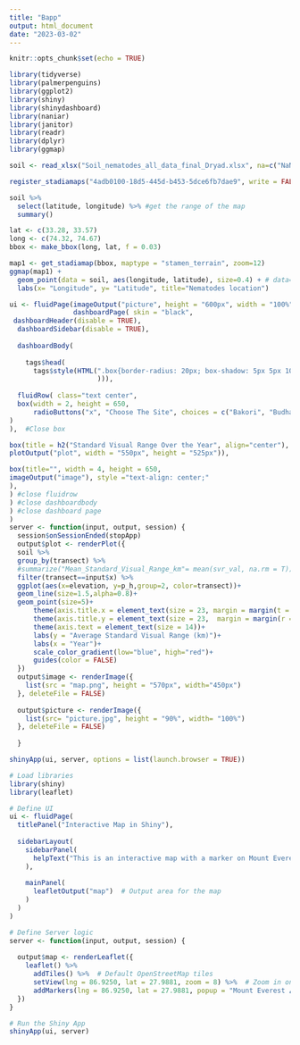 ```yaml
---
title: "Bapp"
output: html_document
date: "2023-03-02"
---
```


```r
knitr::opts_chunk$set(echo = TRUE)
```

```r
library(tidyverse)
library(palmerpenguins)
library(ggplot2)
library(shiny)
library(shinydashboard)
library(naniar)
library(janitor)
library(readr)
library(dplyr)
library(ggmap)
```

```r
soil <- read_xlsx("Soil_nematodes_all_data_final_Dryad.xlsx", na=c("NaN")) %>%clean_names()
```


```r
register_stadiamaps("4adb0100-18d5-445d-b453-5dce6fb7dae9", write = FALSE)
```

```r
soil %>% 
  select(latitude, longitude) %>% #get the range of the map
  summary()
```

```r
lat <- c(33.28, 33.57)
long <- c(74.32, 74.67)
bbox <- make_bbox(long, lat, f = 0.03)
```


```r
map1 <- get_stadiamap(bbox, maptype = "stamen_terrain", zoom=12)
ggmap(map1) + 
  geom_point(data = soil, aes(longitude, latitude), size=0.4) + # data= meaning not using pipes but layers
  labs(x= "Longitude", y= "Latitude", title="Nematodes location")
```


```r
ui <- fluidPage(imageOutput("picture", height = "600px", width = "100%"),
                dashboardPage( skin = "black",
 dashboardHeader(disable = TRUE),
  dashboardSidebar(disable = TRUE),
  
  dashboardBody(
   
    tags$head(
      tags$style(HTML(".box{border-radius: 20px; box-shadow: 5px 5px 10px #888888;}"
                      ))),
    
  fluidRow( class="text center",
  box(width = 2, height = 650,
      radioButtons("x", "Choose The Site", choices = c("Bakori", "Budhal", "Darhal", "Thanamandi")
)
),  #Close box     

box(title = h2("Standard Visual Range Over the Year", align="center"), width = 6, height= 650, align="center",solidHeader = T,
plotOutput("plot", width = "550px", height = "525px")),

box(title="", width = 4, height = 650,
imageOutput("image"), style ="text-align: center;"
),
) #close fluidrow
) #close dashboardbody
) #close dashboard page
)
server <- function(input, output, session) {
  session$onSessionEnded(stopApp)
  output$plot <- renderPlot({
  soil %>% 
  group_by(transect) %>% 
  #summarize("Mean_Standard_Visual_Range_km"= mean(svr_val, na.rm = T)) %>% 
  filter(transect==input$x) %>% 
  ggplot(aes(x=elevation, y=p_h,group=2, color=transect))+
  geom_line(size=1.5,alpha=0.8)+
  geom_point(size=5)+
      theme(axis.title.x = element_text(size = 23, margin = margin(t = 15)))+
      theme(axis.title.y = element_text(size = 23,  margin = margin(r = 20)))+
      theme(axis.text = element_text(size = 14))+
      labs(y = "Average Standard Visual Range (km)")+
      labs(x = "Year")+
      scale_color_gradient(low="blue", high="red")+
      guides(color = FALSE)
  })
  output$image <- renderImage({
    list(src = "map.png", height = "570px", width="450px")
  }, deleteFile = FALSE)
  
  output$picture <- renderImage({
    list(src= "picture.jpg", height = "90%", width= "100%")
  }, deleteFile = FALSE)
    
  }

shinyApp(ui, server, options = list(launch.browser = TRUE))
```


```r
# Load libraries
library(shiny)
library(leaflet)

# Define UI
ui <- fluidPage(
  titlePanel("Interactive Map in Shiny"),
  
  sidebarLayout(
    sidebarPanel(
      helpText("This is an interactive map with a marker on Mount Everest!")
    ),
    
    mainPanel(
      leafletOutput("map")  # Output area for the map
    )
  )
)

# Define Server logic
server <- function(input, output, session) {
  
  output$map <- renderLeaflet({
    leaflet() %>%
      addTiles() %>%  # Default OpenStreetMap tiles
      setView(lng = 86.9250, lat = 27.9881, zoom = 8) %>%  # Zoom in on Mount Everest
      addMarkers(lng = 86.9250, lat = 27.9881, popup = "Mount Everest 🏔️")
  })
}

# Run the Shiny App
shinyApp(ui, server)
```



